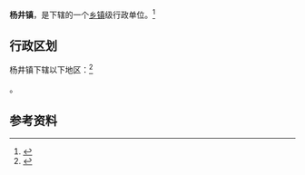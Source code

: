 {{中国乡级行政区|61/08/25/109/000}}

'''杨井镇'''，是{{PRC admin/fullname|61/08/25/109/000|3}}下辖的一个[[乡镇|乡镇]]级行政单位。<ref>{{PRC admin/ref sgc|{{PRC admin/parent|61/08/25/109/000}}}}</ref>

== 行政区划 ==

杨井镇下辖以下地区：<ref>{{PRC admin/ref sgc|61/08/25/109/000}}</ref>

{{PRC admin/children|61/08/25/109/000}}。

== 参考资料 ==

{{reflist}}

{{行政区划小作品}}
{{PRC admin/navcat|61/08/25/109/000}}